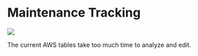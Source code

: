 # Maintenance Tracking

![](./man/figures/lifecycle-defunct.svg)

The current AWS tables take too much time to analyze and edit.   
